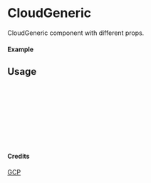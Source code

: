 
<Meta of={CloudGeneric} title="GCP/CloudGeneric" />

# CloudGeneric

CloudGeneric component with different props.

#### Example

<Canvas of={CloudGeneric.Primary} />

## Usage

```ts
import { CloudGeneric } from "yadl-ui";

const Example = () => {
  return (
      <CloudGeneric />
  );
};

export default Example;
```

#### Credits
[GCP](https://cloud.google.com/icons)
